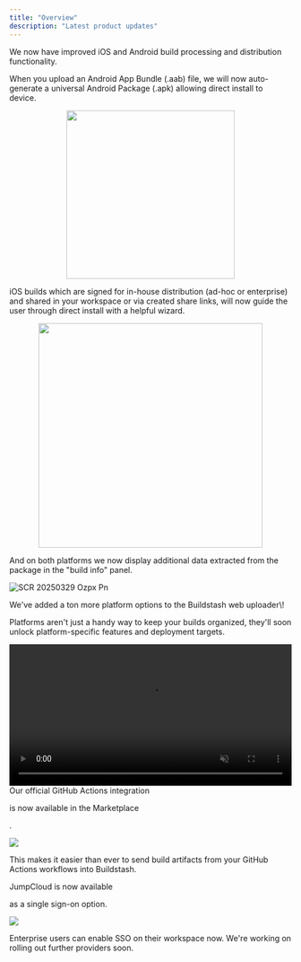 ```yaml
---
title: "Overview"
description: "Latest product updates"
---
```


<Update label="2025-02-23" description="v0.1.1">
  We now have improved iOS and Android build processing and distribution functionality.

  When you upload an Android App Bundle (.aab) file, we will now auto-generate a universal Android Package (.apk) allowing direct install to device.

<div align="center">
  <img align="center" src="/images/SCR-20250329-padp.png" width="300" />
</div>

  iOS builds which are signed for in-house distribution (ad-hoc or enterprise) and shared in your workspace or via created share links, will now guide the user through direct install with a helpful wizard.

<div align="center">
  <img align="center" src="/images/SCR-20250329-panz.png" width="400" />
</div>

  And on both platforms we now display additional data extracted from the package in the "build info" panel.

  ![SCR 20250329 Ozpx Pn](/images/SCR-20250329-ozpx.png)
</Update>

<Update label="2025-02-17" description="v0.1.2">
  We've added a ton more platform options to the Buildstash web uploader\!

  
  Platforms aren't just a handy way to keep your builds organized, they'll soon unlock platform-specific features and deployment targets.

  <video autoPlay muted loop playsInline width="100%" className="w-full aspect-video" src="https://media.buildstash.com/changelog/25_02_18_platforms_01.mp4" />
</Update>

<Update label="2025-01-12" description="v0.1.1">
  Our official GitHub Actions integration

   is now available in the Marketplace

  .

  ![](/image.png)

  
  This makes it easier than ever to send build artifacts from your GitHub Actions workflows into Buildstash.
</Update>

<Update label="2025-01-05" description="v0.1.0">
  JumpCloud is now available

   as a single sign-on option.

  
  ![](/SCR-20241222-qerz.png)

  
  Enterprise users can enable SSO on their workspace now. We're working on rolling out further providers soon.
</Update>
